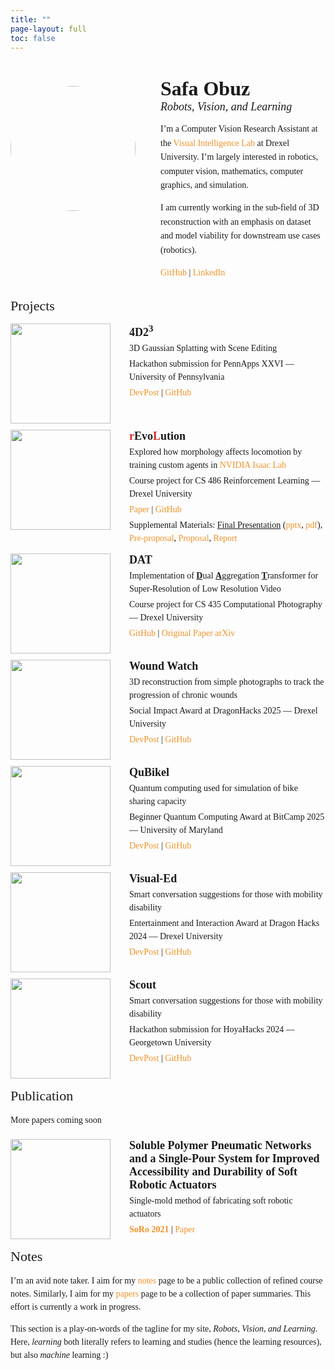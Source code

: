 ```yaml
---
title: ""
page-layout: full
toc: false
---
```


<style>

body, td, th, tr, p, a {
  font-family: 'et-book', 'Palatino', 'Palatino Linotype', Georgia, serif;
  font-size: 14px;
}

a {
  color: #f09228;
  text-decoration: none;
}

a:focus, a:hover {
  color: #1772d0;
  text-decoration: none;
}

#quarto-header {
  display: none !important;
}

.profile-section {
  display: flex;
  align-items: flex-start;
  gap: 40px;
  margin: 40px auto 0px auto;  /* Top Bottom Margins */
  max-width: 800px;
}

.profile-image {
  width: 200px;
  height: 200px;
  flex-shrink: 0;
}

.profile-image img {
  width: 200px;
  height: 200px;
  border-radius: 50%;
  object-fit: cover;
  display: block;
}

.profile-text h1 {
  font-family: 'et-book', 'Palatino', 'Palatino Linotype', Georgia, serif;
  font-size: 32px;
  margin-top: 0;  /* Add this line */
  margin-bottom: 0px;
}

.profile-text h2 {
  font-family: 'et-book', 'Palatino', 'Palatino Linotype', Georgia, serif;
  font-size: 18px;
  font-weight: 300;
  font-style: italic;
  margin-top: 0px;  /* Change from 5px */
  margin-bottom: 10px;
}

.profile-text p {
  font-family: 'et-book', 'Palatino', 'Palatino Linotype', Georgia, serif;
  font-size: 14px;
  line-height: 1.6;
}

.profile-text {
  font-size: 14px;
}

.project-item {
  display: flex;
  gap: 30px;
  margin-bottom: 10px;
  max-width: 800px;
  margin-left: auto;
  margin-right: auto;
}

.project-image-container {
  width: 160px;
  height: 160px;
  position: relative;
  flex-shrink: 0;
}

.project-image-container img {
  width: 100%;
  height: 100%;
  object-fit: cover;
  position: absolute;
  top: 0;
  left: 0;
}

.project-gif {
  opacity: 0;
  transition: opacity 0.3s ease;
}

.project-image-container:hover .project-gif {
  opacity: 1;
}

.project-text h3 {
  font-family: 'et-book', 'Palatino', 'Palatino Linotype', Georgia, serif;
  font-size: 18px;
  font-weight: 700;
  margin-top: 0;
  margin-bottom: 4px;
}

.project-text p {
  margin-top: 4px;
  margin-bottom: 4px;
  font-family: 'et-book', 'Palatino', 'Palatino Linotype', Georgia, serif;
  font-size: 14px;
  line-height: 1.5;
}

.project-text {
  font-size: 14px;
}

h2 {
  font-family: 'et-book', 'Palatino', 'Palatino Linotype', Georgia, serif;
  font-size: 22px;
  font-weight: normal;
  max-width: 800px;
  margin: 15px auto 15px auto;
}

.notes-description {
  font-family: 'et-book', 'Palatino', 'Palatino Linotype', Georgia, serif;
  font-size: 14px;
  line-height: 1.5;
  max-width: 800px;
  margin: 0px auto 20px auto;
}

@media (min-width: 769px) {
  .profile-continuation {
    display: none !important;
  }
  
  .profile-section {
    display: flex;  /* Ensure flex on desktop */
    align-items: flex-start;
    gap: 40px;
  }
}

@media (max-width: 768px) {
  .profile-section {
    display: grid;
    grid-template-columns: 100px 1fr;
    gap: 15px;
    margin: 20px auto 0px auto;
  }
  
  .profile-image {
    grid-row: 1;
    grid-column: 1;
    width: 100px;
    height: 100px;
  }
  
  .profile-image img {
    width: 100px;
    height: 100px;
  }
  
  .profile-text {
    grid-row: 1;
    grid-column: 2;
  }
  
  .profile-text h1 {
    font-size: 28px;
    margin-top: 0;
  }
  
  .profile-text h2 {
    font-size: 16px;
  }
  
  .profile-continuation {
    grid-row: 2;
    grid-column: 1 / -1;
  }
  
  .project-item {
    gap: 15px;
  }
  
  .project-image-container {
    width: 120px;
    height: 120px;
  }
}

</style>

::: {.profile-section}
::: {.profile-image}
![](media/profile.jpg)
:::

::: {.profile-text}
# Safa Obuz

## *Robots, Vision, and Learning*

I'm a Computer Vision Research Assistant at the [Visual Intelligence Lab](https://github.com/VILab-Drexel) at Drexel University. I'm largely interested in robotics, computer vision, mathematics, computer graphics, and simulation.

I am currently working in the sub-field of 3D reconstruction with an emphasis on dataset and model viability for downstream use cases (robotics).

[GitHub](https://github.com/SafaObuz) | [LinkedIn](https://www.linkedin.com/in/safaobuz/)
:::
:::

::: {.profile-continuation}
I'm a Computer Vision Research Assistant at the [Visual Intelligence Lab](https://github.com/VILab-Drexel) at Drexel University. I'm largely interested in robotics, computer vision, mathematics, computer graphics, and simulation.

I am currently working in the sub-field of 3D reconstruction with an emphasis on dataset and model viability for downstream use cases (robotics).

[GitHub](https://github.com/SafaObuz) | [LinkedIn](https://www.linkedin.com/in/safaobuz/)
:::

<h2>Projects</h2>

::: {.project-item}
::: {.project-image-container}
![](media/4d23.jpg){.project-still loading="eager"}
![](media/4d23.gif){.project-gif loading="lazy"}
:::

::: {.project-text}
<h3>4D2$^3$</h3>

3D Gaussian Splatting with Scene Editing

Hackathon submission for PennApps XXVI — University of Pennsylvania

[DevPost](https://devpost.com/software/4d2) | [GitHub](https://github.com/SafaObuz/PennApps25)
:::
:::

::: {.project-item}
::: {.project-image-container}
![](media/revolution.jpg){.project-still loading="eager"} 
![](media/revolution.gif){.project-gif loading="lazy"}
:::

::: {.project-text}
<h3><span style="color: #dc2626;">r</span>Evo<span style="color: #dc2626;">L</span>ution</h3>


Explored how morphology affects locomotion by training custom agents in [NVIDIA Isaac Lab](https://isaac-sim.github.io/IsaacLab/main/index.html)

Course project for CS 486 Reinforcement Learning — Drexel University

[Paper](https://drive.google.com/file/d/1hLXRfp9C7qjovj-StbBOOa6sEHfBAbZd/view) | [GitHub](https://github.com/khristova21/revolution)

Supplemental Materials: <u>Final Presentation</u> ([pptx](https://docs.google.com/presentation/d/12v27zgNH5sNeHd43kbbBKb1olVjcAzEf/view),
                                            [pdf](https://drive.google.com/file/d/1v7bIZGjKJgPe8aHpcMhDQJbnIsN1YNKI/view)),
                        [Pre-proposal](https://drive.google.com/file/d/1dMqXJVrA7nLkX09_knMJoQohPCSoQ6k5/view), 
                        [Proposal](https://drive.google.com/file/d/1SljyrmtPDhYb6YtO7Qv-t-b9UjdggLg5/view), 
                        [Report](https://drive.google.com/file/d/1xF-aFsaXKHTichqVeV799vquzZtE7PO8/view)
:::
:::

::: {.project-item}
::: {.project-image-container}
![](media/dat.jpg){.project-still loading="eager"}
:::

::: {.project-text}
<h3>DAT</h3>

Implementation of <u>**D**</u>ual <u>**A**</u>ggregation <u>**T**</u>ransformer for Super-Resolution of Low Resolution Video 

Course project for CS 435 Computational Photography — Drexel University
 
[GitHub](https://github.com/SafaObuz/CS435FinalProject) | [Original Paper arXiv](https://arxiv.org/abs/2308.03364)
:::
:::

::: {.project-item}
::: {.project-image-container}
![](media/wound.jpg){.project-still loading="eager"}
:::

::: {.project-text}
<h3>Wound Watch</h3>

3D reconstruction from simple photographs to track the progression of chronic wounds 

Social Impact Award at DragonHacks 2025 — Drexel University

[DevPost](https://devpost.com/software/deepcare-ai) | [GitHub](https://github.com/arijitchakma79/WoundWatch)
:::
:::

::: {.project-item}
::: {.project-image-container}
![](media/qubikel.jpg){.project-still loading="eager"}
:::

::: {.project-text}
<h3>QuBikel</h3>

Quantum computing used for simulation of bike sharing capacity

Beginner Quantum Computing Award at BitCamp 2025 — University of Maryland

[DevPost](https://devpost.com/software/qubikel) | [GitHub](https://github.com/Yannaner/BitCamp-2025)
:::
:::

::: {.project-item}
::: {.project-image-container}
![](media/visual-ed.jpg){.project-still loading="eager"}
:::

::: {.project-text}
<h3>Visual-Ed</h3>

Smart conversation suggestions for those with mobility disability 

Entertainment and Interaction Award at Dragon Hacks 2024 — Drexel University
 
[DevPost](https://devpost.com/software/visual-ed) | [GitHub](https://github.com/SafaObuz/Visual-Ed/)
:::
:::

::: {.project-item}
::: {.project-image-container}
![](media/scout.jpg){.project-still loading="eager"}
![](media/scout.gif){.project-gif loading="lazy"}
:::

::: {.project-text}
<h3>Scout</h3>

Smart conversation suggestions for those with mobility disability 

Hackathon submission for HoyaHacks 2024 — Georgetown University
 
[DevPost](https://devpost.com/software/scout-campus-security) | [GitHub](https://github.com/arijitchakma79/HoyaHacks24)
:::
:::

<h2>Publication</h2>

::: {.notes-description}
More papers coming soon
:::

::: {.project-item}
::: {.project-image-container}
![](media/soft.jpg){.project-still loading="eager"}
:::

::: {.project-text}
<h3>Soluble Polymer Pneumatic Networks and a Single-Pour System for Improved Accessibility and Durability of Soft Robotic Actuators</h3>

Single-mold method of fabricating soft robotic actuators

**[SoRo 2021](https://www.liebertpub.com/doi/abs/10.1089/soro.2019.0133)** | [Paper](https://istem.illinois.edu/PDF/soro.2019.0133.pdf)
:::
:::



<h2>Notes</h2>

::: {.notes-description}
I'm an avid note taker. I aim for my [notes](notes/index.html) page to be a public collection of refined course notes. Similarly, I aim for my [papers](papers/index.html) page to be a collection of paper summaries. This effort is currently a work in progress. 

This section is a play-on-words of the tagline for my site, *Robots, Vision, and Learning*. Here, *learning* both literally refers to learning and studies (hence the learning resources), but also *machine* learning :)
:::